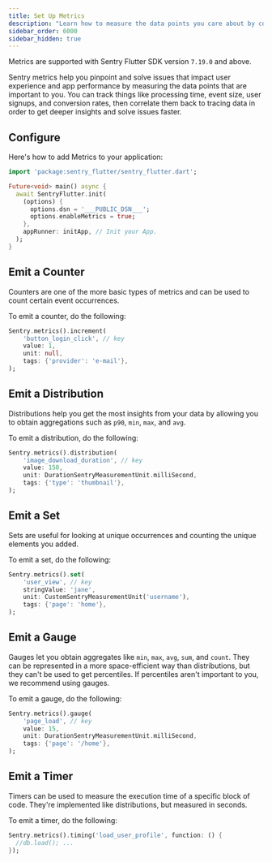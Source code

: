 ```yaml
---
title: Set Up Metrics
description: "Learn how to measure the data points you care about by configuring Metrics in your Flutter app."
sidebar_order: 6000
sidebar_hidden: true
---
```


<Include name="metrics-api-change.mdx" />

<Note>

Metrics are supported with Sentry Flutter SDK version `7.19.0` and above.

</Note>

Sentry metrics help you pinpoint and solve issues that impact user experience and app performance by measuring the data points that are important to you. You can track things like processing time, event size, user signups, and conversion rates, then correlate them back to tracing data in order to get deeper insights and solve issues faster.

## Configure

Here's how to add Metrics to your application:

```dart
import 'package:sentry_flutter/sentry_flutter.dart';

Future<void> main() async {
  await SentryFlutter.init(
    (options) {
      options.dsn = '___PUBLIC_DSN___';
      options.enableMetrics = true;
    },
    appRunner: initApp, // Init your App.
  );
}
```

## Emit a Counter

Counters are one of the more basic types of metrics and can be used to count certain event occurrences.

To emit a counter, do the following:

```dart
Sentry.metrics().increment(
    'button_login_click', // key
    value: 1,
    unit: null,
    tags: {'provider': 'e-mail'},
);
```

## Emit a Distribution

Distributions help you get the most insights from your data by allowing you to obtain aggregations such as `p90`, `min`, `max`, and `avg`.

To emit a distribution, do the following:

```dart
Sentry.metrics().distribution(
    'image_download_duration', // key
    value: 150,
    unit: DurationSentryMeasurementUnit.milliSecond,
    tags: {'type': 'thumbnail'},
);
```

## Emit a Set

Sets are useful for looking at unique occurrences and counting the unique elements you added.

To emit a set, do the following:

```dart
Sentry.metrics().set(
    'user_view', // key
    stringValue: 'jane',
    unit: CustomSentryMeasurementUnit('username'),
    tags: {'page': 'home'},
);
```

## Emit a Gauge

Gauges let you obtain aggregates like `min`, `max`, `avg`, `sum`, and `count`. They can be represented in a more space-efficient way than distributions, but they can't be used to get percentiles. If percentiles aren't important to you, we recommend using gauges.

To emit a gauge, do the following:

```dart
Sentry.metrics().gauge(
    'page_load', // key
    value: 15,
    unit: DurationSentryMeasurementUnit.milliSecond,
    tags: {'page': '/home'},
);
```

## Emit a Timer

Timers can be used to measure the execution time of a specific block of code. They're implemented like distributions, but measured in seconds.

To emit a timer, do the following:

```dart
Sentry.metrics().timing('load_user_profile', function: () {
  //db.load(); ...
});
```
